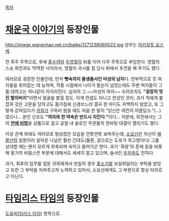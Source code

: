 [[목차]]

= [[채운국 이야기]]의 등장인물 =

http://image.wangchao.net.cn/baike/1271238060022.jpg
성우는 [[아키모토 요스케]].

전 흑주 주목으로, 후에 [[홍수려]]와 [[두영월]]의 뒤를 이어 다주 주목으로 부임한다. 영월의 스승 화진과도 막역한 사이라서, 영월이 국시를 칠 당시 뒤에서 후견을 해 주기도 했다. 

여러모로 굉장한 인물인데, 먼저 '''뼛속까지 폼생폼사인 마성의 남자'''다. 천부적으로 뭇 여자들을 휘어잡는 데 능하며, 작중 시점에서 나이가 팔순이 넘었는데도 주변 여자들이 그를 대하고는 하나같이 자지러진다. 심지어 그 ~~마성의 여자~~ 수려조차도 '''"굉장히 멋진 할아버지"'''라면서 얼굴을 붉힐 정도. 이게 컨셉도 아니고 천성인 것이, 과거 적에게 붙잡혀 갖은 고문을 당하고도 몸가짐에 신경쓰느라 결국 한 마디도 자백하지 않았고, 또 그렇게 갇혀있다가 [[귀희]]가 구하러 왔을 때도 처음 한 말이 "당신은 여전히 아름답소."(...)였으니... 본인 신조도 '''"여자와 한 약속은 반드시 지킨다."'''이다... 덕분에, 외전에서는 그의 '''[[교환일기|연애 비법]]'''을 상품으로 걸고 궁궐 내 솔로인 무관들의 한바탕 대결이 열리기도 했다. 

이성 관계 외에도 여러모로 범상찮은 모습을 언뜻언뜻 보여주는데, [[소요선]]은 자신이 [[채팔선]]의 일원이라 살아온 나날은 훨씬 긴데도(물론, 겉으로는 도유가 최고령이다) 그를 상대할 때는 왠지 모르게 위축되며 숙이고 들어가곤 한다. 과거 '흑랑'의 존재 등을 비롯해 왕가의 비밀스런 부분에 대해서도 세세히 알고 있으며, 술사인 [[우우]]와도 친하다. 

과거, 최후의 임무를 앞둔 귀희에게서 만일의 경우 [[홍소가]]를 보살펴달라는 부탁을 받았고 또한 그 부탁을 지켜주고자 노력하고 있어서, 소요선에게도 그 부분으로 항상 타이르고 다닌다. 

= [[타임리스 타임]]의 등장인물 =
[[도유(타임리스 타임)]] 항목으로.
